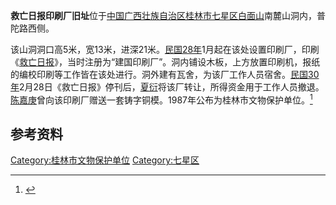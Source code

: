 {{文物保护单位
| 级别 = 市县级
| 省名 = 广西壮族自治区
| 市/县名 = 桂林市
| 图片 = 
| 名称 = 救亡日报印刷厂旧址
| 编号 = 
| 分类 = 近现代重要史迹及代表性建筑
| 时代 = 1939年
| 所在 = [[桂林市|桂林市]][[七星区|七星区]]
| 登录 = 1987年
}}
'''救亡日报印刷厂旧址'''位于[[中国|中国]][[广西壮族自治区|广西壮族自治区]][[桂林市|桂林市]][[七星区|七星区]][[白面山|白面山]]南麓山洞内，普陀路西侧。

该山洞洞口高5米，宽13米，进深21米。[[民国28年|民国28年]]1月起在该处设置印刷厂，印刷《[[救亡日报|救亡日报]]》，当时注册为“建国印刷厂”。洞内铺设木板，上方放置印刷机，报纸的编校印刷等工作皆在该处进行。洞外建有瓦舍，为该厂工作人员宿舍。[[民国30年|民国30年]]2月28日《救亡日报》停刊后，[[夏衍|夏衍]]将该厂转让，所得资金用于工作人员撤退。[[陈嘉庚|陈嘉庚]]曾向该印刷厂赠送一套铸字铜模。1987年公布为桂林市文物保护单位。<ref>{{Cite web |url=http://www.gxdqw.com/bin/mse.exe?seachword=&K=b&A=10&rec=221&run=13 |title=桂林市志·文物志·第四章 革命遗址及革命纪念建筑·第一节 革命遗址 |accessdate=2012-03-07 |archive-date=2016-03-04 |archive-url=https://web.archive.org/web/20160304130733/http://www.gxdqw.com/bin/mse.exe?seachword=&K=b&A=10&rec=221&run=13 |dead-url=no }}</ref>

==参考资料==
{{reflist}}

[[Category:桂林市文物保护单位|Category:桂林市文物保护单位]]
[[Category:七星区|Category:七星区]]